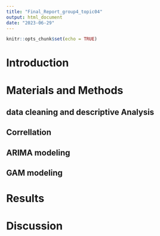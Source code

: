 ```yaml
---
title: "Final_Report_group4_topic04"
output: html_document
date: "2023-06-29"
---
```


```r
knitr::opts_chunk$set(echo = TRUE)
```

# Introduction

# Materials and Methods

## data cleaning and descriptive Analysis

## Correllation

## ARIMA modeling

## GAM modeling

# Results



# Discussion
